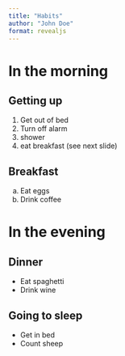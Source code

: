 ---
title: "Habits"
author: "John Doe"
format: revealjs
---

# In the morning

## Getting up

1. Get out of bed
1. Turn off alarm
1. shower
1. eat breakfast (see next slide)

## Breakfast

a. Eat eggs
a. Drink coffee

# In the evening

## Dinner

- Eat spaghetti
- Drink wine

## Going to sleep

- Get in bed
- Count sheep

